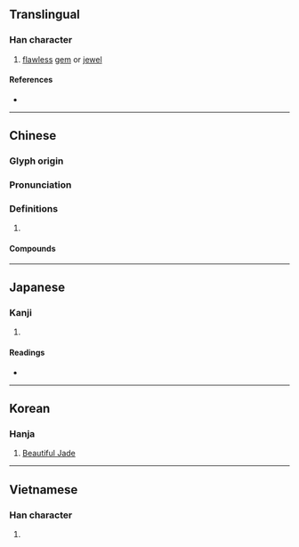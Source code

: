 {{character info}}
{{character info|0x2F92F}}
==Translingual==

===Han character===
{{Han char|rn=96|rad=玉|as=09|sn=13|four=18121|canj=MGOMN|ids=⿰王俞<small>(GT)</small>,⿰王兪<small>(JK)</small>}}

# [[flawless]] [[gem]] or [[jewel]]

====References====
* {{Han ref|kx=0738.070|dkj=21129|dj=1148.260|hdz=21127.080|uh=745C|ud=29788|bh=B7EC|bd=47084}}

----

==Chinese==
{{zh-forms}}

===Glyph origin===
{{Han etym}}

===Pronunciation===
{{zh-pron
|m=yú
|c=jyu4
|h=pfs=yì
|mn=qz,tp,xm:lû/kh,zz:jû
|mc=y
|oc=y
|cat=
}}

===Definitions===
{{zh-hanzi}}

# {{rfdef|zh}}

====Compounds====
{{zh-der|周瑜|夏元瑜|懷瑾握瑜|抉瑕掩瑜|握瑜懷玉|瑕不掩瑜|瑕瑜|瑕瑜互見|瑜不掩瑕|瑜伽|瑜伽宗|瑜伽派|瑜伽行派|瑤環瑜珥|瑾瑜}}

----

==Japanese==

===Kanji===
{{ja-kanji|grade=|rs=玉09}}

# {{rfdef|ja|sort=玉09}}

====Readings====
* {{ja-readings|on=[[ゆ]] (yu)|kun=|nanori=}}

----

==Korean==

===Hanja===
{{ko-hanja|[[아름답다|아름다운]] [[옥]]|유}}

# [[Beautiful Jade]]

----

==Vietnamese==

===Han character===
{{vi-hantu|[[du]]|rs=玉09}}

# {{rfdef|vi|sort=玉09}}